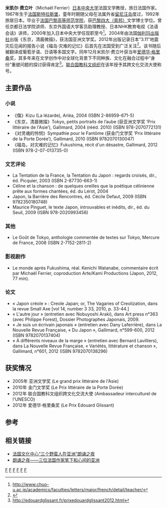 '''米凯尔·费立叶'''（Michaël Ferrier）[[中央大学_(日本)|日本中央大学]]法国文学教授，旅日法国作家。1967年生于[[斯特拉斯堡|法国斯特拉斯堡]]，童年时期随父母在法属外省[[留尼汪岛|留尼汪岛]]度过，1992年旅居日本。毕业于[[高等师范学校_(法国)|法国巴黎高等师范学院]]，获[[巴黎第四大学|巴黎四大（索邦）]]文学博士学位。曾任京都日法学院讲师、东京外国语大学客员助理教授、日本NHK教育电视《法语会话》讲师，2000年加入日本中央大学任现职至今<ref>http://www.chuo-u.ac.jp/academics/faculties/letters/major/french/detail/teacher/</ref>。2004年由法国[[伽利玛出版社|伽利玛出版社]]出版《东京，清晨微描》，获法国亚洲文学奖。2012年出版记录日本“3.11”地震灾后见闻的报告小说《福岛·灾难的记忆》后首先在法国受到广泛关注<ref>{{Cite web |url=http://www.evene.fr/livres/actualite/michael-ferrier-fukushima-fait-partie-de-l-histoire-du-monde-878945.php |title=存档副本 |accessdate=2013-10-11 |archive-date=2012-03-17 |archive-url=https://web.archive.org/web/20120317120844/http://www.evene.fr/livres/actualite/michael-ferrier-fukushima-fait-partie-de-l-histoire-du-monde-878945.php |dead-url=no }}</ref>。该书随后被翻译成葡萄牙语、日语等多国文字。同年12月米凯尔·费立叶获当年[http://www.unesco.org/new/zh/unesco-courier/edouard-glissant/ 爱德华·格里桑]奖，其多年来在文学创作中对全球化背景下不同种族、文化在融合过程中“身份”重塑问题的探讨获得肯定<ref>http://edouardglissant.fr/prixedouardglissant2012.html</ref>。[[联合国教科文组织|联合国教科文组织]]在该年授予其跨文化交流大使称号。

== 主要作品 ==
=== 小说 ===
*《傷》Kizu (La lézarde), Arléa, 2004 (ISBN 2-86959-671-5)
*《东京，清晨微描》Tokyo, petits portraits de l’aube (获亚洲文学奖 ‘Prix littéraire de l'Asie’), Gallimard, 2004 (rééd. 2010) (ISBN 978-2070772131)
*《对灵魂的怜悯》Sympathie pour le Fantôme (获金门文学奖 ‘Prix littéraire de la Porte Dorée’), Gallimard, 2010 (ISBN 9782070130047)
*《福岛，对灾难的记忆》Fukushima, récit d'un désastre, Gallimard, 2012 (ISBN 978-2-07-013735-0)

=== 文艺评论 ===
*La Tentation de la France, la Tentation du Japon : regards croisés, dir., éd. Picquier, 2003 (ISBN 2-87730-663-1)
*Céline et la chanson : de quelques oreilles que la poétique célinienne prête aux formes chantées, éd. du Lérot, 2004
*Japon, la Barrière des Rencontres, éd. Cécile Defaut, 2009 (ISBN 9782350180748)
*Maurice Pinguet, le texte Japon, introuvables et inédits, dir., éd. du Seuil, 2009 (ISBN 978-2020993456)

=== 其他 ===
*Le Goût de Tokyo, anthologie commentée de textes sur Tokyo, Mercure de France, 2008 (ISBN 2-7152-2811-2)

=== 影视剧作 ===
*Le monde après Fukushima, réal. Kenichi Watanabe, commentaire écrit par Michaël Ferrier, coproduction Arte/Kami Productions (Japon, 2012, 77 min).

=== 论文 ===
*« Japon créole » : Creole Japan; or, The Vagaries of Creolization, dans la revue Small Axe [vol 14, number 3 33, 2010, p. 33-44.]
*« L'autre jour » (entretien avec Nobuyoshi Araki), dans Art press n°363 (avec Philippe Forest), Dossier Photographes Japonais, 2009.
*« Je suis un écrivain japonais » (entretien avec Dany Laferrière), dans La Nouvelle Revue Française, « Du Japon », Gallimard, n°599-600, 2012 (ISBN 9782070137404)
*« À différents niveaux de la marge » (entretien avec Bernard Lavilliers), dans La Nouvelle Revue Française, « Variétés, littérature et chanson », Gallimard, n°601, 2012 (ISBN 9782070138296)


== 获奖情况 ==
*2005年 亚洲文学奖 (Le grand prix littéraire de l'Asie)
*2010年 金门文学奖 (Le Prix littéraire de la Porte Dorée)
*2012年 联合国教科文组织跨文化交流大使 (Ambassadeur interculturel de l'UNESCO)
*2012年 爱德华·格里桑奖 (Le Prix Edouard Glissant)


== 参考 ==
<references/>


== 相关链接 ==
*[http://culture.ifeng.com/event/detail_2013_05/30/25894004_0.shtml 法国文化中心“三个野蛮人在亚洲”朗诵之夜]
*[http://www.faguowenhua.com/actualites-613/朗诵之夜-三位法国作家笔下和心间的亚洲.html?lang=zh 朗诵之夜——三位法国作家笔下和心间的亚洲]

[[Category:在日本的法國人|F]]
[[Category:斯特拉斯堡人|F]]
[[Category:法国作家|F]]
[[Category:法国小说家|F]]
[[Category:巴黎高等師範學院校友|F]]
[[Category:巴黎第四大學校友|F]]